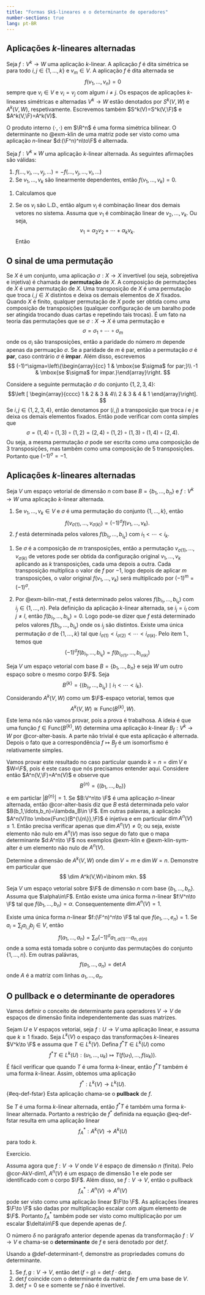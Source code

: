```yaml
--- 
title: "Formas $k$-lineares e o determinante de operadores"
number-sections: true
lang: pt-BR
--- 
```


## Aplicações $k$-lineares alternadas


:::{#def-}
Seja $f:V^k\to W$ uma aplicação $k$-linear. A aplicação $f$ é dita simétrica se
\begin{align*}
&f(v_1,\ldots,v_{i-1},v_i,v_{i+1},\ldots,v_{j-1},v_j,v_{j+1},\ldots,v_n)\\&=f(v_1,\ldots,v_{i-1},v_j,v_{i+1},\ldots,v_{j-1},v_i,v_{j+1},\ldots,v_n)
\end{align*}
para todo $i,j\in\{1,\ldots,k\}$ e $v_m\in V$.
A aplicação $f$ é dita alternada se
$$
f(v_1,\ldots,v_n)=0
$$
sempre que $v_i\in V$ e $v_i=v_j$ com algum $i\neq j$. Os espaços de aplicações $k$-lineares simétricas e alternadas $V^k\to W$ estão denotados por  $S^k(V,W)$ e $A^k(V,W)$, respetivamente. Escrevemos também $S^k(V)=S^k(V,\F)$ e $A^k(V,\F)=A^k(V)$.
:::


:::{#exm-klin-sym-alter}
O produto interno $\langle\cdot,\cdot\rangle$ em $\R^n$ é uma forma simétrica bilinear. 
O determinante no @exm-klin de uma matriz pode ser visto como uma aplicação $n$-linear $d:(\F^n)^n\to\F$ é alternada.
:::


:::{#lem-alter}
Seja $f:V^k\times W$ uma aplicação $k$-linear alternada. As seguintes afirmações são válidas:


 1. $f(\ldots,v_i,\ldots,v_j,\ldots)=-f(\ldots,v_j,\ldots,v_i,\ldots)$
 2. Se $v_1,\ldots,v_k$ são linearmente dependentes, então $f(v_1,\ldots,v_k)=0$.
:::


:::{.proof}
1. Calculamos que
\begin{align*}
0&=f(\ldots,v_i+v_j,\ldots,v_i+v_j,\ldots)\\&=f(\ldots,v_i,\ldots,v_i,\ldots)+f(\ldots,v_i,\ldots,v_j,\ldots)\\&+f(\ldots,v_j,\ldots,v_i,\ldots)+f(\ldots,v_j,\ldots,v_j,\ldots)\\&=f(\ldots,v_i,\ldots,v_j,\ldots)+f(\ldots,v_j,\ldots,v_i,\ldots).
\end{align*}

1. Se os $v_i$ são L.D., então algum $v_i$ é combinação linear dos demais vetores no sistema. Assuma que $v_1$ é combinação linear de $v_2,\ldots,v_k$. Ou seja,
$$
v_1=\alpha_2 v_2+\cdots+\alpha_k v_k.
$$
Então
\begin{align*}
&f(v_1,v_2,\ldots,v_k)\\&=
f(\alpha_2 v_2+\cdots+\alpha_k v_k,v_2,\ldots,v_k)\\&=
\alpha_2 f(v_2,v_2,\ldots,v_k)+\cdots+\alpha_k f(v_k,v_2,\ldots,v_k)=0.
\end{align*}
:::

## O sinal de uma permutação

Se $X$ é um conjunto, uma aplicação $\sigma:X\to X$ invertível (ou seja, sobrejetiva e injetiva) é chamada de <b>permutação</b> de $X$. A composição de permutações de $X$ é uma permutação de $X$. Uma transposição de $X$ é uma permutação que troca $i,j\in X$ distintos e deixa os demais elementos de $X$ fixados. Quando $X$ é finito, qualquer permutação de $X$ pode ser obtida como uma composição de transposições (qualquer configuração de um baralho pode ser atingida  trocando duas cartas e repetindo tais trocas). É um fato na teoria das permutações que se $\sigma:X\to X$ é uma permutação e
$$
\sigma=\sigma_1\circ\cdots\circ \sigma_m
$$
onde os $\sigma_i$ são transposições, então a paridade do número $m$ depende apenas da permuação $\sigma$. Se a paridade de $m$ é par, então a permutação $\sigma$ é <b>par</b>, caso contrário $\sigma$ é <b>ímpar</b>. Além disso, escrevemos
$$
(-1)^\sigma=\left\{\begin{array}{cc}
1 & \mbox{se $\sigma$ for par;}\\ -1 & \mbox{se $\sigma$ for ímpar.}\end{array}\right.
$$

:::{#exm-}
Considere a seguinte permutação $\sigma$ do conjunto $\{1,2,3,4\}$:
$$\left [
\begin{array}{cccc}
1 & 2 & 3 & 4\\
2 & 3 & 4 & 1 \end{array}\right].
$$
Se $i,j\in\{1,2,3,4\}$, então denotamos por $(i,j)$ a transposição que troca $i$ e $j$ e deixa os demais elementos fixados. Então pode verificar com conta simples que
$$
\sigma=(1,4)\circ (1,3)\circ(1,2)=(2,4)\circ(1,2)\circ (1,3)\circ(1,4)\circ(2,4).
$$
Ou seja, a mesma permutação $\sigma$ pode ser escrita como uma composição de $3$ transposições, mas também como uma composição de $5$ transposições. Portanto que $(-1)^\sigma=-1$.
:::


## Aplicações $k$-lineares alternadas

:::{#cor-alter-basis}
Seja $V$ um espaço vetorial de dimensão $n$ com base $B=\{b_1,\ldots,b_n\}$ e $f:V^k\to W$ uma aplicação $k$-linear alternada.


1. Se $v_1,\ldots,v_k\in V$ e $\sigma$ é uma permutação do conjunto $\{1,\ldots,k\}$, então
$$
f(v_{\sigma(1)},\ldots,v_{\sigma(k)})=(-1)^\sigma f(v_1,\ldots,v_k).
$$
2. $f$ está determinada pelos valores $f(b_{i_1},\ldots,b_{i_k})$ com $i_1<\cdots<i_k$.
:::


:::{.proof}
1. Se $\sigma$ é a composição de $m$ transposições, então a permutação $v_{\sigma(1)},\ldots,v_{\sigma(k)}$ de vetores pode ser  obtida da configuração original $v_1,\ldots,v_k$ aplicando as $k$ transposições, cada  uma depois a outra. Cada transposição multiplica o valor de $f$ por $-1$, logo depois de aplicar $m$ transposições, o valor original $f(v_1,\ldots,v_k)$ será multiplicado por $(-1)^m=(-1)^\sigma$.

2. Por @exm-bilin-mat, $f$ está determinado pelos valores $f(b_{i_1},\ldots,b_{i_k})$ com $i_j\in\{1,\ldots,n\}$. 
   Pela definição da aplicação $k$-linear alternada, se $i_j=i_l$ com $j\neq l$, então $f(b_{i_1},\ldots,b_{i_k})=0$. Logo pode-se dizer que $f$ está determinado pelos valores $f(b_{i_1},\ldots,b_{i_k})$ onde os $i_j$ são distintos. Existe uma única permutação $\sigma$ de $\{1,\ldots,k\}$ tal que $i_{\sigma(1)}< i_{\sigma(2)}< \cdots <i_{\sigma(k)}$. Pelo item 1., temos que
$$
(-1)^\sigma f(b_{i_1},\ldots,b_{i_k})=f(b_{i_{\sigma(1)}},\ldots,b_{i_{\sigma(k)}})
$$
:::

:::{#lem-basis-alter}
Seja $V$ um espaço vetorial com base $B=\{b_1,\ldots,b_n\}$ e seja $W$ um outro espaço sobre o mesmo corpo $\F$. 
Seja 
$$
B^{\{k\}}=\{(b_{i_1},\ldots,b_{i_k})\mid i_1<\cdots<i_k\}.
$$
Considerando 
$A^k(V,W)$ como um $\F$-espaço vetorial, temos que 
$$
A^k(V,W)\cong\mbox{Func}(B^{\{k\}},W).
$$
:::
:::{.proof}
Este lema nós não vamos provar, pois a prova é trabalhosa. A ideia é que uma função $f\in \mbox{Func}(B^{\{k\}},W)$ determina 
uma aplicação $k$-linear $B_f:V^k\to W$ por @cor-alter-basis. A parte não trivial é que esta aplicação é alternada. Depois o fato 
que a correspondência $f\mapsto B_f$ é um isomorfismo  é relativamente simples. 

Vamos provar este resultado no caso particular quando $k=n=\dim V$ e $W=\F$, pois é este caso que nós precisamos entender 
aqui. Considere então $A^n(V,\F)=A^n(V)$ e observe que 
$$
B^{\{n\}}=\{(b_1,\ldots,b_n)\}
$$
e em particlar $|B^{\{n\}}|=1$. Se $B:V^n\to \F$ é uma aplicação $n$-linear alternada, então @cor-alter-basis diz que 
$B$ está determinada pelo valor $B(b_1,\ldots,b_n)=\lambda_B\in \F$. Em outras palavras, a aplicação $A^n(V)\to \mbox{Func}(B^{\{n\}},\F)$ 
é injetiva e em particular $\dim A^n(V)\leq 1$. Então precisa verificar apenas que $\dim A^n(V)\neq 0$; ou seja, existe elemento 
não nulo em $A^n(V)$ mas isso segue do fato que o mapa determinante $d:A^n\to \F$ nos exemplos @exm-klin  e @exm-klin-sym-alter é 
um elemento não nulo de $A^n(V)$. 
:::

:::{#exr-dims-Ak}
Determine a dimensão de $A^k(V,W)$ onde $\dim V=m$ e $\dim W=n$. Demonstre em particular que 
$$
\dim A^k(V,W)=\binom mkn.
$$
:::


:::{#cor-AkV-dim1}
Seja $V$ um espaço vetorial sobre $\F$ de dimensão $n$ com base $\{b_1,\ldots,b_n\}$. Assuma que $\alpha\in\F$. Então existe uma única forma $n$-linear $f:V^n\to \F$ tal que $f(b_1,\ldots,b_n)=\alpha$. Consequentemente $\dim A^n(V)=1$.
:::


:::{#cor-}
Existe uma única forma $n$-linear $f:(\F^n)^n\to \F$ tal que $f(e_1,\ldots,e_n)=1$. Se $a_i=\sum_j a_{i,j} b_j\in V$, então
$$
f(a_1,\ldots,a_n)=\sum_{\sigma} (-1)^\sigma a_{1,\sigma(1)}\cdots a_{n,\sigma(n)}
$$
onde a soma está tomada sobre o conjunto das permutações do conjunto $\{1,\ldots,n\}$. Em outras palávras,
$$
f(a_1,\ldots,a_n)=\det A
$$
onde $A$ é a matriz com linhas $a_1,\ldots,a_n$.
:::


## O pullback e o determinante de operadores

Vamos definir o conceito de determinante para operadores $V\to V$ de espaços de dimensão finita independentemente das suas matrizes.

:::{#def-pullback}
Sejam $U$ e $V$ espaços vetoriai, seja $f:U\to V$ uma aplicação linear, e assuma que $k\geq 1$ fixado. 
Seja $L^k(V)$ o espaço das transformações $k$-lineares $V^k\to \F$ e assuma que $T\in L^k(V)$. Defina
$f^*T\in L^k(U)$ como 
$$
f^*T\in L^k(U): (u_1,\ldots,u_k)\mapsto T(f(u_1),\ldots,f(u_k)).
$$
É fácil verificar que quando $T$ é uma forma $k$-linear, então $f^*T$ também é uma forma $k$-linear. Assim, obtemos uma aplicação 
$$
f^*:L^k(V)\to L^k(U).
$${#eq-def-fstar}
Esta aplicação chama-se o **pullback** de $f$. 
:::

:::{#lem-pullback}
Se $T$ é uma forma $k$-linear alternada, então $f^*T$ é também uma forma $k$-linear alternada. Portanto a restrição de $f^*$ definida na equação @eq-def-fstar resulta em uma aplicação linear
$$
f^*_A:A^k(V)\to A^k(U)
$$
para todo $k$.
:::

:::{.proof}
Exercício.
:::

Assuma agora que $f:V\to V$ onde $V$ é espaço de dimensão $n$ (finita). Pelo @cor-AkV-dim1, 
$A^n(V)$ é um espaço de dimensão $1$ e ele pode ser identificado com o corpo $\F$. Além disso, se $f:V\to V$, então o pullback 
$$
f^*_A:A^n(V)\to A^n(V)
$$
pode ser visto como  uma aplicação linear $\F\to \F$. As aplicações lineares $\F\to \F$ são dadas por multiplicação escalar com algum elemento de $\F$. Portanto $f_A^*$ também pode ser visto como multiplicação por um escalar $\delta\in\F$ que depende apenas de $f$. 

:::{#def-determinant-f}
O número $\delta$ no parágrafo anterior depende apenas da transformação $f:V\to V$ e chama-se o **determinante** de $f$ e será 
denotado por $\det f$. 
:::

:::{#exr-determinant-f}
Usando a @def-determinant-f, demonstre as propriedades comuns do determinante. 

1. Se $f,g: V\to V$, então $\det (f\circ g)=\det f\cdot \det g$.
2. $\det f$ coincide com o determinante da matriz de $f$ em uma base de $V$. 
3. $\det f=0$ se e somente se $f$ não é invertível.
:::


